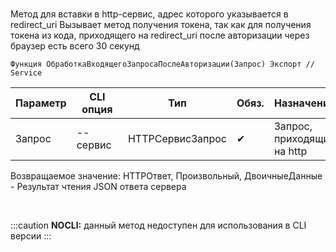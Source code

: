 ﻿---
sidebar_position: 4
---


# 
Метод для вставки в http-сервис, адрес которого указывается в redirect_uri Вызывает метод получения токена, так как для получения токена из кода, приходящего на redirect_uri после авторизации через браузер есть всего 30 секунд



`Функция ОбработкаВходящегоЗапросаПослеАвторизации(Запрос) Экспорт // Service`

  | Параметр | CLI опция | Тип | Обяз. | Назначение |
  |-|-|-|-|-|
  | Запрос | --сервис | HTTPСервисЗапрос | &#x2714; | Запрос, приходящий на http |

  
  Возвращаемое значение:   HTTPОтвет, Произвольный, ДвоичныеДанные - Результат чтения JSON ответа сервера

<br/>


:::caution
**NOCLI:** данный метод недоступен для использования в CLI версии
:::
<br/>



```bsl title="Пример использования для 1С:Предприятие/OneScript"

```
    




